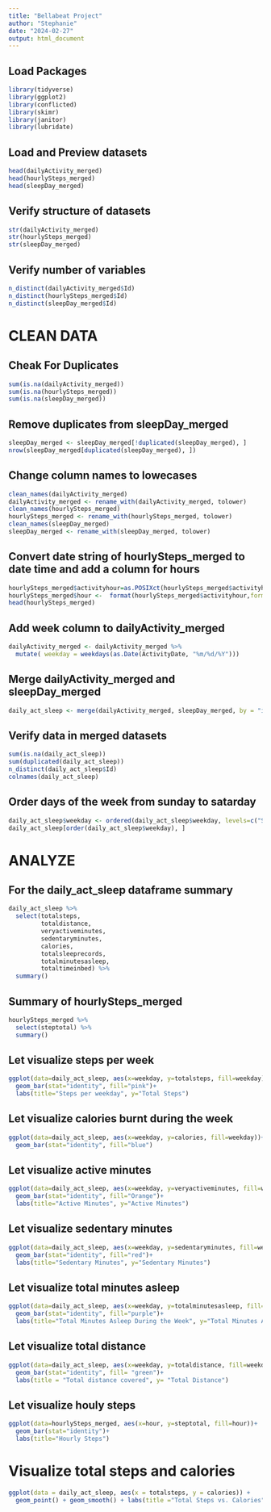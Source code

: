 ```yaml
---
title: "Bellabeat Project"
author: "Stephanie"
date: "2024-02-27"
output: html_document
---
```

## Load Packages
```r
library(tidyverse)
library(ggplot2)
library(conflicted)
library(skimr)
library(janitor)
library(lubridate)
```

## Load and Preview datasets
```r
head(dailyActivity_merged)
head(hourlySteps_merged)
head(sleepDay_merged)
```


## Verify structure of datasets
```r
str(dailyActivity_merged)
str(hourlySteps_merged)
str(sleepDay_merged)
```

## Verify number of variables
```r
n_distinct(dailyActivity_merged$Id)
n_distinct(hourlySteps_merged$Id)
n_distinct(sleepDay_merged$Id)
```

# CLEAN DATA
## Cheak For Duplicates
```r
sum(is.na(dailyActivity_merged))
sum(is.na(hourlySteps_merged))
sum(is.na(sleepDay_merged))
```

## Remove duplicates from sleepDay_merged
```r
sleepDay_merged <- sleepDay_merged[!duplicated(sleepDay_merged), ]
nrow(sleepDay_merged[duplicated(sleepDay_merged), ])
```

## Change column names to lowecases
```r
clean_names(dailyActivity_merged)
dailyActivity_merged <- rename_with(dailyActivity_merged, tolower)
clean_names(hourlySteps_merged)
hourlySteps_merged <- rename_with(hourlySteps_merged, tolower)
clean_names(sleepDay_merged)
sleepDay_merged <- rename_with(sleepDay_merged, tolower)
```

## Convert date string of hourlySteps_merged to date time and add a column for hours
```r
hourlySteps_merged$activityhour=as.POSIXct(hourlySteps_merged$activityhour,format="%m/%d/%Y %I:%M:%S %p")
hourlySteps_merged$hour <-  format(hourlySteps_merged$activityhour,format= "%H")
head(hourlySteps_merged)
```

## Add week column to dailyActivity_merged
```r
dailyActivity_merged <- dailyActivity_merged %>% 
  mutate( weekday = weekdays(as.Date(ActivityDate, "%m/%d/%Y")))
```

## Merge dailyActivity_merged and sleepDay_merged
```r
daily_act_sleep <- merge(dailyActivity_merged, sleepDay_merged, by = "id")
```

## Verify data in merged datasets
```r
sum(is.na(daily_act_sleep))
sum(duplicated(daily_act_sleep))
n_distinct(daily_act_sleep$Id)
colnames(daily_act_sleep)
```
## Order days of the week from sunday to satarday
```r
daily_act_sleep$weekday <- ordered(daily_act_sleep$weekday, levels=c("Sunday", "Monday", "Tuesday", "Wednesday", "Thursday", "Friday", "Saturday"))
daily_act_sleep[order(daily_act_sleep$weekday), ]
```



# ANALYZE
## For the daily_act_sleep dataframe summary
```r
daily_act_sleep %>%
  select(totalsteps,
         totaldistance,
         veryactiveminutes,
         sedentaryminutes,
         calories,
         totalsleeprecords,
         totalminutesasleep,
         totaltimeinbed) %>%
  summary()
```

## Summary of hourlySteps_merged
```r
hourlySteps_merged %>%
  select(steptotal) %>%
  summary()
```

## Let visualize steps per week
```r
ggplot(data=daily_act_sleep, aes(x=weekday, y=totalsteps, fill=weekday))+ 
  geom_bar(stat="identity", fill="pink")+
  labs(title="Steps per weekday", y="Total Steps")
```

## Let visualize calories burnt during the week
```r
ggplot(data=daily_act_sleep, aes(x=weekday, y=calories, fill=weekday))+ 
  geom_bar(stat="identity", fill="blue")
```

## Let visualize active minutes
```r
ggplot(data=daily_act_sleep, aes(x=weekday, y=veryactiveminutes, fill=weekday))+ 
  geom_bar(stat="identity", fill="Orange")+
  labs(title="Active Minutes", y="Active Minutes")
```


## Let visualize sedentary minutes
```r
ggplot(data=daily_act_sleep, aes(x=weekday, y=sedentaryminutes, fill=weekday))+ 
  geom_bar(stat="identity", fill="red")+
  labs(title="Sedentary Minutes", y="Sedentary Minutes")
```

## Let visualize total minutes asleep
```r
ggplot(data=daily_act_sleep, aes(x=weekday, y=totalminutesasleep, fill=weekday))+ 
  geom_bar(stat="identity", fill="purple")+
  labs(title="Total Minutes Asleep During the Week", y="Total Minutes Asleep")

```

## Let visualize total distance
```r
ggplot(data=daily_act_sleep, aes(x=weekday, y=totaldistance, fill=weekday))+ 
  geom_bar(stat="identity", fill= "green")+
  labs(title = "Total distance covered", y= "Total Distance")
```

## Let visualize houly steps
```r
ggplot(data=hourlySteps_merged, aes(x=hour, y=steptotal, fill=hour))+
  geom_bar(stat="identity")+
  labs(title="Hourly Steps")
```

# Visualize total steps and calories
```r
ggplot(data = daily_act_sleep, aes(x = totalsteps, y = calories)) + 
  geom_point() + geom_smooth() + labs(title ="Total Steps vs. Calories")
```










